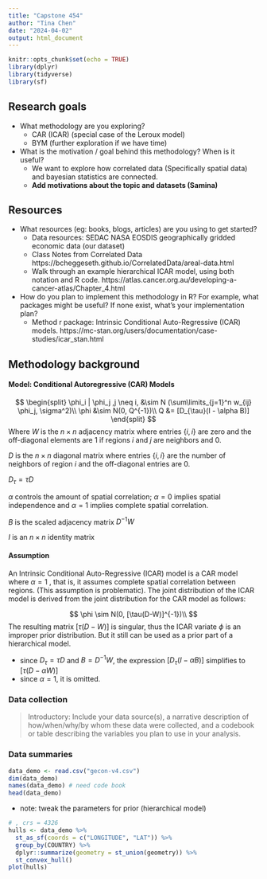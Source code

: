 ```yaml
---
title: "Capstone 454"
author: "Tina Chen"
date: "2024-04-02"
output: html_document
---
```


```r
knitr::opts_chunk$set(echo = TRUE)
library(dplyr)
library(tidyverse)
library(sf)
```

## Research goals

- What methodology are you exploring? 
  * CAR (ICAR) (special case of the Leroux model)
  * BYM (further exploration if we have time)
- What is the motivation / goal behind this methodology? When is it useful?
  * We want to explore how correlated data (Specifically spatial data) and bayesian statistics are connected.
  * **Add motivations about the topic and datasets (Samina)**


## Resources
- What resources (eg: books, blogs, articles) are you using to get started?
  * Data resources: SEDAC NASA EOSDIS geographically gridded economic data (our dataset)
  * Class Notes from Correlated Data https://bcheggeseth.github.io/CorrelatedData/areal-data.html
  * Walk through an example hierarchical ICAR model, using both notation and R code. https://atlas.cancer.org.au/developing-a-cancer-atlas/Chapter_4.html
  
- How do you plan to implement this methodology in R? For example, what packages might be useful? If none exist, what’s your implementation plan?
  * Method r package: Intrinsic Conditional Auto-Regressive (ICAR) models. https://mc-stan.org/users/documentation/case-studies/icar_stan.html







## Methodology background

#### Model: Conditional Autoregressive (CAR) Models
 $$
 \begin{split}
 \phi_i | \phi_j ,j \neq i, 
 &\sim N (\sum\limits_{j=1}^n w_{ij} \phi_j, \sigma^2)\\
 \phi &\sim N(0, Q^{-1})\\
 Q &= [D_{\tau}(I - \alpha B)]
 \end{split}
 $$
 Where $W$ is the $n \times n$ adjacency matrix where entries $\{i,i\}$ are zero and the off-diagonal elements are 1 if regions $i$ and $j$ are neighbors and 0.

$D$ is the $n \times n$ diagonal matrix where entries $\{i,i\}$  are the number of neighbors of region $i$ and the off-diagonal entries are 0.

$D_{\tau} = \tau D$

$\alpha$ controls the amount of spatial correlation; $\alpha = 0$ implies spatial independence and $\alpha = 1$ implies complete spatial correlation. 

$B$ is the scaled adjacency matrix $D^{-1}W$

$I$ is an $n \times n$ identity matrix
 
 
 

#### Assumption


An Intrinsic Conditional Auto-Regressive (ICAR) model is a CAR model where $\alpha=1$
, that is, it assumes complete spatial correlation between regions. (This assumption is problematic). The joint distribution of the ICAR model is derived from the joint distribution for the CAR model as follows:

$$
 \phi \sim N(0, [\tau(D-W)]^{-1})\\
$$
The resulting matrix $[\tau(D-W)]$ is singular, thus the ICAR variate $\phi$ is an improper prior distribution. But it still can be used as a prior part of a hierarchical model.

  - since $D_\tau = \tau D$ and $B = D^{-1}W$, the expression $[D_{\tau}(I -\alpha B)]$ simplifies to $[\tau(D-\alpha W)]$
  - since $\alpha = 1$, it is omitted.


### Data collection
> Introductory:
Include your data source(s), a narrative description of how/when/why/by whom these data were collected, and a codebook or table describing the variables you plan to use in your analysis. 



### Data summaries


```r
data_demo <- read.csv("gecon-v4.csv")
dim(data_demo)
names(data_demo) # need code book 
head(data_demo)
```




* note: tweak the parameters for prior (hierarchical model)



```r
# , crs = 4326
hulls <- data_demo %>%
  st_as_sf(coords = c("LONGITUDE", "LAT")) %>%
  group_by(COUNTRY) %>%
  dplyr::summarize(geometry = st_union(geometry)) %>%
  st_convex_hull()
plot(hulls)
```

